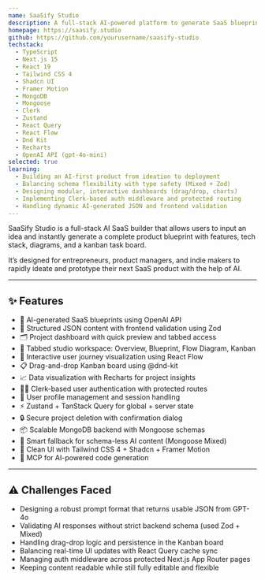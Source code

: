 ```yaml
---
name: SaaSify Studio
description: A full-stack AI-powered platform to generate SaaS blueprints, manage projects, and visualize user journeys with drag-and-drop Kanban and flow diagrams.
homepage: https://saasify.studio
github: https://github.com/yourusername/saasify-studio
techstack:
  - TypeScript
  - Next.js 15
  - React 19
  - Tailwind CSS 4
  - Shadcn UI
  - Framer Motion
  - MongoDB
  - Mongoose
  - Clerk
  - Zustand
  - React Query
  - React Flow
  - Dnd Kit
  - Recharts
  - OpenAI API (gpt-4o-mini)
selected: true
learning:
  - Building an AI-first product from ideation to deployment
  - Balancing schema flexibility with type safety (Mixed + Zod)
  - Designing modular, interactive dashboards (drag/drop, charts)
  - Implementing Clerk-based auth middleware and protected routing
  - Handling dynamic AI-generated JSON and frontend validation
---
```


SaaSify Studio is a full-stack AI SaaS builder that allows users to input an idea and instantly generate a complete product blueprint with features, tech stack, diagrams, and a kanban task board.

It’s designed for entrepreneurs, product managers, and indie makers to rapidly ideate and prototype their next SaaS product with the help of AI.

---

## ✨ Features

- 🤖 AI-generated SaaS blueprints using OpenAI API
- 🧩 Structured JSON content with frontend validation using Zod
- 🗂️ Project dashboard with quick preview and tabbed access
- 🧭 Tabbed studio workspace: Overview, Blueprint, Flow Diagram, Kanban
- 🧠 Interactive user journey visualization using React Flow
- 📋 Drag-and-drop Kanban board using @dnd-kit
- 📈 Data visualization with Recharts for project insights
- 🧑‍💼 Clerk-based user authentication with protected routes
- 👤 User profile management and session handling
- ⚡ Zustand + TanStack Query for global + server state
- 🔒 Secure project deletion with confirmation dialog
- 📦 Scalable MongoDB backend with Mongoose schemas
- 🧠 Smart fallback for schema-less AI content (Mongoose Mixed)
- 💅 Clean UI with Tailwind CSS 4 + Shadcn + Framer Motion
- 📝 MCP for AI-powered code generation

---

## ⚠️ Challenges Faced

- Designing a robust prompt format that returns usable JSON from GPT-4o
- Validating AI responses without strict backend schema (used Zod + Mixed)
- Handling drag-drop logic and persistence in the Kanban board
- Balancing real-time UI updates with React Query cache sync
- Managing auth middleware across protected Next.js App Router pages
- Keeping content readable while still fully editable and flexible

